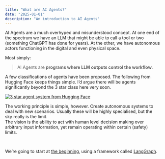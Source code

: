 ```yaml
---
title: "What are AI Agents?"
date: "2025-01-01"
description: "An introduction to AI Agents"
---
```


AI Agents are a much overhyped and misunderstood concept. At one end of the spectrum we have an LLM that might be able to call a tool or two (something ChatGPT has done for years). At the other, we have autonomous actors functioning in the digital and even physical space.

Most simply:

> AI Agents are **programs where LLM outputs control the workflow**.
> 

A few classifications of agents have been proposed. The following from Hugging Face keeps things simple. I’d argue there will be agents significantly beyond the 3 star class here very soon.

[![3 star agent system from Hugging Face](/images/agent-star.png)](https://huggingface.co/docs/smolagents/en/conceptual_guides/intro_agents)

The working principle is simple, however. Create autonomous systems to deal with new scenarios. Usually these will be highly specialised, but the sky really is the limit.\
The vision is the ability to act with human level decision making over arbitrary input information, yet remain operating within certain (safety) limits.

<br />

We’re going to start at [the beginning](/tutorials/langgraph/why-langgraph), using a framework called [LangGraph](https://www.langchain.com/langgraph).